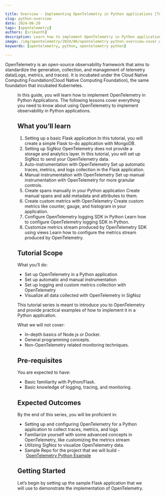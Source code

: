 ```yaml
---

title: Overview - Implementing OpenTelemetry in Python applications [Tutorial Series]
slug: python-overview
date: 2024-06-20
tags: [opentelemetry]
authors: [srikanth]
description: Learn how to implement OpenTelemetry in Python applications with this tutorial series that covers everything from scratch - auto-instrumentation, manual instrumentation, custom metrics, logs, and some more advanced concepts in OpenTelemetry
image: /img/opentelemetry/2024/06/opentelemetry-python-overview-cover.webp
keywords: [opentelemetry, python, opentelemetry python]

---
```


<head>
  <link rel="canonical" href="https://signoz.io/opentelemetry/python-overview/"/>
</head>

OpenTelemetry is an open-source observability framework that aims to standardize the generation, collection, and management of telemetry data(Logs, metrics, and traces). It is incubated under the Cloud Native Computing Foundation(Cloud Native Computing Foundation), the same foundation that incubated Kubernetes.

<Figure src="/img/opentelemetry/2024/06/opentelemetry-python-overview-cover.webp" alt="" caption="" />

In this guide, you will learn how to implement OpenTelemetry in Python Applications. The following lessons cover everything you need to know about using OpenTelemetry to implement observability in Python applications.

## What you’ll learn

1. Setting up a basic Flask application
In this tutorial, you will create a simple Flask to-do application with MongoDB.
2. Setting up SigNoz
OpenTelemetry does not provide a storage and analytics layer. In this tutorial, you will set up SigNoz to send your OpenTelemetry data.
3. Auto-instrumentation with OpenTelemetry
Set up automatic traces, metrics, and logs collection in the Flask application.
4. Manual instrumentation with OpenTelemetry
Set up manual instrumentation with OpenTelemetry for more granular controls.
5. Create spans manually in your Python application
Create manual spans and add metadata and attributes to them.
6. Create custom metrics with OpenTelemetry
Create custom metrics like counter, gauge, and histogram in your application.
7. Configure OpenTelemetry logging SDK in Python
Learn how to configure OpenTelemetry logging SDK in Python.
8. Customize metrics stream produced by OpenTelemetry SDK using views
Learn how to configure the metrics stream produced by OpenTelemetry.

## Tutorial Scope

What you’ll do:

- Set up OpenTelemetry in a Python application
- Set up automatic and manual instrumentation
- Set up logging and custom metrics collection with OpenTelemetry
- Visualize all data collected with OpenTelemetry in SigNoz

This tutorial series is meant to introduce you to OpenTelemetry and provide practical examples of how to implement it in a Python application.

What we will not cover:

- In-depth basics of Node.js or Docker.
- General programming concepts.
- Non-OpenTelemetry related monitoring techniques.

## Pre-requisites

You are expected to have:

- Basic familiarity with Python/Flask.
- Basic knowledge of logging, tracing, and monitoring.

## Expected Outcomes

By the end of this series, you will be proficient in:

- Setting up and configuring OpenTelemetry for a Python application to collect traces, metrics, and logs
- Familiarize yourself with some advanced concepts in OpenTelemetry, like customizing the metrics stream
- Utilizing SigNoz to visualize OpenTelemetry data.
- Sample Repo for the project that we will build - [OpenTelemetry Python Example](https://github.com/SigNoz/opentelemetry-python-example)

## Getting Started

Let’s begin by setting up the sample Flask application that we will use to demonstrate the implementation of OpenTelemetry.
